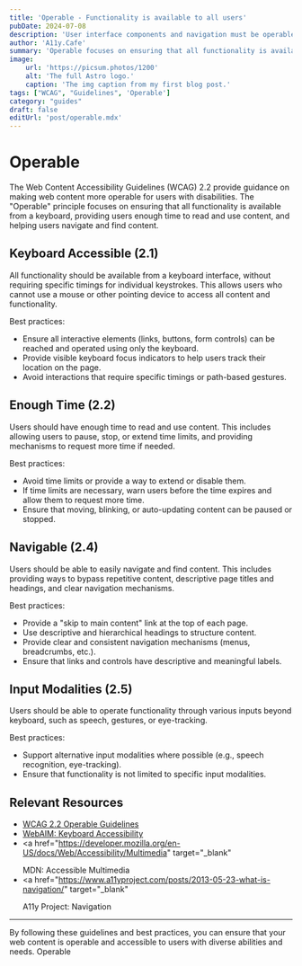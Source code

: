 ```yaml
---
title: 'Operable - Functionality is available to all users'
pubDate: 2024-07-08
description: 'User interface components and navigation must be operable.'
author: 'A11y.Cafe'
summary: 'Operable focuses on ensuring that all functionality is available from a keyboard, providing users enough time to read and use content, and helping users navigate and find content.'
image:
    url: 'https://picsum.photos/1200'
    alt: 'The full Astro logo.'
    caption: 'The img caption from my first blog post.'
tags: ["WCAG", "Guidelines", 'Operable']
category: "guides"
draft: false
editUrl: 'post/operable.mdx'
---
```


# Operable

The Web Content Accessibility Guidelines (WCAG) 2.2 provide guidance on making
web content more operable for users with disabilities. The "Operable" principle
focuses on ensuring that all functionality is available from a keyboard,
providing users enough time to read and use content, and helping users navigate
and find content.

## Keyboard Accessible (2.1)

All functionality should be available from a keyboard interface, without
requiring specific timings for individual keystrokes. This allows users who
cannot use a mouse or other pointing device to access all content and
functionality.

Best practices:

- Ensure all interactive elements (links, buttons, form controls) can be reached
  and operated using only the keyboard.
- Provide visible keyboard focus indicators to help users track their location
  on the page.
- Avoid interactions that require specific timings or path-based gestures.

## Enough Time (2.2)

Users should have enough time to read and use content. This includes allowing
users to pause, stop, or extend time limits, and providing mechanisms to request
more time if needed.

Best practices:

- Avoid time limits or provide a way to extend or disable them.
- If time limits are necessary, warn users before the time expires and allow
  them to request more time.
- Ensure that moving, blinking, or auto-updating content can be paused or
  stopped.

## Navigable (2.4)

Users should be able to easily navigate and find content. This includes
providing ways to bypass repetitive content, descriptive page titles and
headings, and clear navigation mechanisms.

Best practices:

- Provide a "skip to main content" link at the top of each page.
- Use descriptive and hierarchical headings to structure content.
- Provide clear and consistent navigation mechanisms (menus, breadcrumbs, etc.).
- Ensure that links and controls have descriptive and meaningful labels.

## Input Modalities (2.5)

Users should be able to operate functionality through various inputs beyond
keyboard, such as speech, gestures, or eye-tracking.

Best practices:

- Support alternative input modalities where possible (e.g., speech recognition,
  eye-tracking).
- Ensure that functionality is not limited to specific input modalities.

## Relevant Resources

- <a href="https://www.w3.org/TR/WCAG22/#operable" target="_blank">
    WCAG 2.2 Operable Guidelines
  </a>
- <a href="https://webaim.org/techniques/keyboard/" target="_blank">
    WebAIM: Keyboard Accessibility
  </a>
- <a
    href="https://developer.mozilla.org/en-US/docs/Web/Accessibility/Multimedia"
    target="_blank"
  >
    MDN: Accessible Multimedia
  </a>
- <a
    href="https://www.a11yproject.com/posts/2013-05-23-what-is-navigation/"
    target="_blank"
  >
    A11y Project: Navigation
  </a>
---

By following these guidelines and best practices, you can ensure that your web
content is operable and accessible to users with diverse abilities and needs.
Operable
